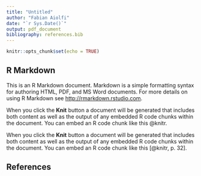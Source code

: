```yaml
---
title: "Untitled"
author: "Fabian Aiolfi"
date: "`r Sys.Date()`"
output: pdf_document
bibliography: references.bib
---
```


```r
knitr::opts_chunk$set(echo = TRUE)
```

## R Markdown

This is an R Markdown document. Markdown is a simple formatting syntax for authoring HTML, PDF, and MS Word documents. For more details on using R Markdown see <http://rmarkdown.rstudio.com>.

When you click the **Knit** button a document will be generated that includes both content as well as the output of any embedded R code chunks within the document. You can embed an R code chunk like this @knitr.

When you click the **Knit** button a document will be generated that includes both content as well as the output of any embedded R code chunks within the document. You can embed an R code chunk like this [@knitr, p. 32].

\newpage

## References